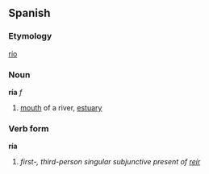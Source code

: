 ==Spanish==
===Etymology===
[[río]]
===Noun===
'''ría''' ''f''

# [[mouth]] of a river, [[estuary]]

===Verb form===
'''ría'''

# ''first-, third-person singular subjunctive present of [[reír]]''